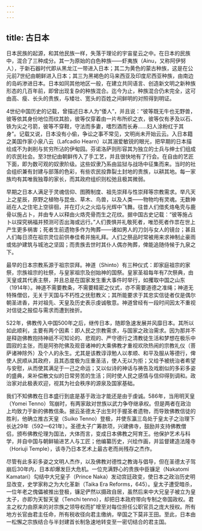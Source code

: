 ```yaml
---
---
---
```

title: 古日本
---




日本民族的起源，和其他民族一样，失落于理论的宇宙星云之中。在日本的民族中，混合了三种成分。其一为原始的白色种族——虾夷族（Ainu，又称阿伊努人），于新石器时代即从黑龙江一带进入日本；其二为黄色的蒙古种族，这是在公元前7世纪由朝鲜进入日本；其三为黑褐色的马来西亚及印度尼西亚种族，由南边的岛屿渗进日本。日本如同其他地区一般，在建立共同语言、创造新文明之新种族形态的几百年前，即曾出现复杂的种族混合。迄今为止，种族混合仍未完全，这可由高、瘦、长头的贵族，与矮壮、宽头的百姓之间鲜明的对照得到明证。

4世纪中国历史的记载，曾描述日本人为“倭人”，并且说：“彼等既无牛也无野兽，彼等依其身份地位而纹其脸，彼等仅穿着由一片布所织之衣，彼等仅有矛及以石、铁为尖之弓箭，彼等不穿鞋，守法而多妻，嗜烈酒而长寿……妇人涂粉红于其身”。记载又说，日本没有小偷，争讼之事不常见，文明尚未开始云云。入日本籍之美国作家小泉八云（Lafcadio Hearn）以其溺爱敏锐的眼光，把早期的日本描绘成不为剥削与贫穷所沾的伊甸园。芬诺洛萨则形容其为独立的士兵与绅士们组成的农民社会。至3世纪由朝鲜传入了手工艺，并且很快地有了行会。在自由的艺匠下面，即为数可观的奴隶阶级。这些奴隶乃系由监狱与战场中征集而来。当时的社会组织兼有封建与部落的色彩，有些农民投靠裂土封地的贵族，以耕其地。每一家族均有其唯我独尊的家长，而其政府组织则松弛且极其微弱。

早期之日本人满足于灵魂信仰、图腾制度、祖先崇拜与性崇拜等宗教需求。举凡天上之星辰，原野之植物与昆虫、草木、鸟兽，以及人类——物物均有灵魂。无数神祇在人之住宅上空徘徊，并在灯火之火焰与光辉中飞舞。往昔人们借炙烙龟壳与鹿骨以施占卜，并由专人以释由火烙壳骨而生之花纹。据中国古史记载：“彼等施占卜以探究祸福并预测可否出海或远行。”人们畏惧并礼敬死者，唯恐死者作祟在世上产生更多祸害；死者生前遗物多作为殉葬——诸如男人的刀剑与女人的镜台；甚且人们每日须在祖宗灵位前供奉佳肴并施礼拜。人们之祭品时常被用来求神制止豪雨或佑护建筑与城池之坚固；而贵族去世时其仆人偶亦殉葬，俾能追随侍候于九泉之下。

最早的日本宗教系源于祖宗崇拜。神道（Shinto）有三种仪式：即家庭祖宗的家祭，宗族祖宗的社祭，与皇家祖宗及创始神的国祭。皇家圣祖每年有7次祭典，由天皇或其代表主祭，并且总是在国家发生重大事件时举行，如攫取中国之山东（1914年）。神道不需要教条，不需要精密之仪式，亦不需要道德之准绳；神道无特殊僧侣，无关于天国与不朽性之抚慰教义；其所能要求于其忠实信徒者仅是偶尔朝圣进香，并对祖先、天皇及历史表示虔诚敬意。神道曾经有一段时间因太不重视对信徒之报偿与需求而遭到挫折。

522年，佛教传入中国500年之后，继传日本，随即急速发展并风靡日本。其所以如此顺利，主要有两个因素：即人民之宗教需求，与国家之政治需求。因为那并不是释迦佛教抱持神祇不可知论的、悲观的、严守德行之清教徒生活和梦想在极乐中圆寂的主张，而是阿弥陀佛及观音诸神的大乘佛教才重视欢欣热闹的宗教礼仪（菩萨诸神除外）及个人的永生。尤其是该教谆谆勉人以孝顺、和平及服从等德行，俾使人民顺从其政府，且其态度极为庄重圣洁，使人无以为拒；又给予被统治者希望与安慰，从而使其满足于一己之命运；又以似诗的神话与祷告及戏剧似的多彩多姿的盛典，来补偿散文似的日常劳苦的生活；同时使人民之感情与信仰得到调和。政治家对此极表欢迎，视其为社会秩序的源泉及国家基础。

我们不知佛教在日本盛行到底是基于政治才能还是由于虔诚。586年，当用明天皇（Yomei Tenno）驾崩时，有两家敌对世族以武力争夺继承权。但是两者在政治上均致力于新的佛教信条。据云圣德太子出生时手握圣者遗物，而导致佛教信徒的胜利，他确立推古天皇（Suiko Tenno）登极，并使东瀛三岛处于皇太子之治理下长达29年（592—621年）。圣德太子广筹款项，兴建佛寺，鼓励并支持佛教僧侣，颁布佛教伦理为国法，大体而言，变成日本佛教之阿育王。他保护艺术与科学，并自中国与朝鲜输进艺人与工匠；他编纂历史，兴绘作画，并监督建造法隆寺（Horiuji Temple），该寺乃日本艺术上最古老而尚残存之杰作。

尽管有此多彩多姿之文明人杰作，以及佛教对德性之教诲与倡导，但在圣德太子驾崩后30年内，日本却爆发巨大危机。一位充满野心的贵族中臣镰足（Nakatomi Kamatari）勾结中大兄皇子（Prince Naka）发动宫廷政变，使日本之政治历史明显改变，史学家称之为大化革新（Taika Era Reforms，645）。皇太子遭受暗杀，一位年老之傀儡被推出登极，镰足俨然以摄政自居，虽然后来中大兄皇子被立为皇太子，亦即为天智天皇（Tenchi tenno），却把日本政府带向专制之帝国政权。君主之权力由原来的对宗族之领导权而扩增至对每位担任公职官员之庞大授权。所有地方长官由君主任命，所有税收径向君主缴纳，举国之下莫非王田。至此，日本由一松懈之宗族结合与半封建首长制急速地转变至一密切结合的君主国。